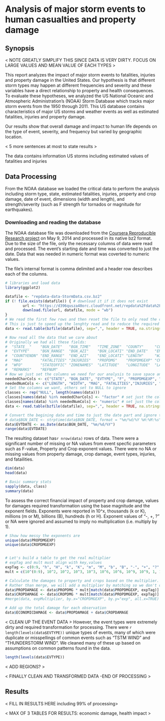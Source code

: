 Analysis of major storm events to human casualties and property damage
========================================================

## Synopsis 

< NOTE GREATLY SIMPLIFY THIS SINCE DATA IS VERY DIRTY. FOCUS ON LARGE VALUES AND MEAN VALUE OF EACH TYPES >

This report analyzes the impact of major storm events to fatalities, injuries and property damage in the United States. Our hypothesis is that different storm types may happen at different frequencies and severity and these variables have a direct relationship to property and health consequences.   To evaluate these hypotheses, we analyzed the US National Oceanic and Atmospheric Administration's (NOAA) Storm Database which tracks major storm events from the 1950 through 2011.  This US database contains characteristics of major US storms and weather events as well as estimated fatalities, injuries and property damage.

Our results show that overall damage and impact to human life depends on the type of event, severity, and frequency but varied by geographic location. 

< 5 more sentences at most to state results >


The data contains information US storms including estimated values of fatalities and injuries

## Data Processing

From the NOAA database we loaded the critical data to perform the analysis including storm type, state, estimated fatalities, injuries, property and crop damage, date of event, dimensions (width and length), and strength/severity (such as F strength for tornados or magnitude for earthquakes).

### Downloading and reading the database

The NOAA database file was downloaded from the [Coursera Reproducible Research project](https://d396qusza40orc.cloudfront.net/repdata%2Fdata%2FStormData.csv.bz2) on May 9, 2014 and processed in its native bz2 format.  Due to the size of the file, only the necessary columns of data were read and processed.  The event's starting date and time was converted to just the date.  Data that was needed in numeric format was coverted to numeric values. 

The file's internal format is comma delimited and a header row describes each of the columns.  

```r
# libraries and load data
library(ggplot2)

datafile <- "repdata-data-StormData.csv.bz2"
if (! file.exists(datafile)) { # download it if it does not exist
        url <- "https://d396qusza40orc.cloudfront.net/repdata%2Fdata%2FStormData.csv.bz2"
        download.file(url, datafile, mode = "wb")
}
# We read the first few rows and then reset the file to only read the columns we care about
# This is just to speed up the lenghty read and to reduce the required memory footprint
data <- read.table(bzfile(datafile), sep=",", header = TRUE, na.strings="", stringsAsFactors=FALSE, nrows=10)

# Now read all the data that we care about
# Originally we had all these fields:
#  "STATE__"    "BGN_DATE"   "BGN_TIME"   "TIME_ZONE"  "COUNTY"     "COUNTYNAME" "STATE"     
#  "EVTYPE"     "BGN_RANGE"  "BGN_AZI"    "BGN_LOCATI" "END_DATE"   "END_TIME"   "COUNTY_END"
#  "COUNTYENDN" "END_RANGE"  "END_AZI"    "END_LOCATI" "LENGTH"     "WIDTH"      "F"         
#  "MAG"        "FATALITIES" "INJURIES"   "PROPDMG"    "PROPDMGEXP" "CROPDMG"    "CROPDMGEXP"
#  "WFO"        "STATEOFFIC" "ZONENAMES"  "LATITUDE"   "LONGITUDE"  "LATITUDE_E" "LONGITUDE_"
#  "REMARKS"    "REFNUM"
# Now we just set the columns we need for our analysis to save space and time
neededCharCols <- c("STATE", "BGN_DATE", "EVTYPE", "F", "PROPDMGEXP", "CROPDMGEXP")
neededNumCols <- c("LENGTH", "WIDTH", "MAG", "FATALITIES","INJURIES", "PROPDMG", "CROPDMG")
# Set the columns we want, others set to NULL to ignore
classes <- rep("NULL", length(names(data)))
classes[names(data) %in% neededCharCols] <- "factor" # set just the cols we want as char factors
classes[names(data) %in% neededNumCols] <- "numeric" # set just the cols we want as numeric
data <- read.table(bzfile(datafile), sep=",", header = TRUE, na.strings="", colClasses = classes, quote ='"')

# Convert the begining date and time to just the date part and ignore the time and timezone
# data$BGN_DATE <- strptime(data$BGN_DATE, format = "%m/%d/%Y %H:%M:%s")
data$EVTDATE <- as.Date(data$BGN_DATE, "%m/%d/%Y")
range(data$EVTDATE)
```


The resulting dataset has`r nrow(data)` rows of data.  There were a significant number of missing or NA values from event specfic parameters such as F-value, Property and Crop exponent values.  There were no NA or missing values from property damage, crop damage, event types, injuries, and fatailities.  

```r
dim(data)
head(data)

# Basic summary stats
sapply(data, class)
summary(data)

```

To assess the correct financial impact of property and crop damage, values for damages required transformation using the base magnitude and the exponent fields.  Exponents were reported in 10^x, thousands (k or K), millions (m or M), billions (B), hundreds (h or H).  Exponent values of "-, +, ?" or NA were ignored and assumed to imply no multiplication (i.e. multiply by 1).

```r
# Show how messy the exponents are
unique(data$PROPDMGEXP)
unique(data$CROPDMGEXP)


# Let's build a table to get the real multiplier
# expTag and mult must align with key,values
expTag <- c(0:9, "h", "H", "k", "K", "m", "M", "b", "B", "-", "+", "?", NA)
mult = c(10^(0:9), 10^2, 10^2, 10^3, 10^3, 10^6, 10^6, 10^9, 10^9, 1, 1, 1, 1 )

# Calculate the damages to property and crops based on the multiplier.
# Rather than merge, we will add a multiplier by matching so we don't change the original dataframe
data$PROPDAMAGE <- data$PROPDMG * mult[match(data$PROPDMGEXP, expTag)]
data$CROPDAMAGE <- data$CROPDMG * mult[match(data$PROPDMGEXP, expTag)]
#merge(data, expMultiplier, by.x="CROPDMGEXP", by.y="exp", all.x=TRUE)

# Add up the total damage for each observation
data$ECONOMICDAMAGE <- data$PROPDAMAGE + data$CROPDAMAGE
```




< CLEAN UP THE EVENT DATA >
However, the event types were extremely dirty and required transformation for processing.  There were `r length(levels(data$EVTYPE))` unique types of events, many of which were duplicate or misspellings of common events such as "TSTM WIND" and "THUNDERSTORM WIND". We cleaned many of these up based on assumptions on common patterns found in the data. 

```r
length(levels(data$EVTYPE))

```

< ADD REGIONS? >


< FINALLY CLEAN AND TRANSFORMED DATA -END OF PROCESSING >




## Results

< FILL IN RESULTS HERE including 99% of processing>

< MAX OF 3 TABLES FOR RESULTS: economic damage, health impact >

```r

```
